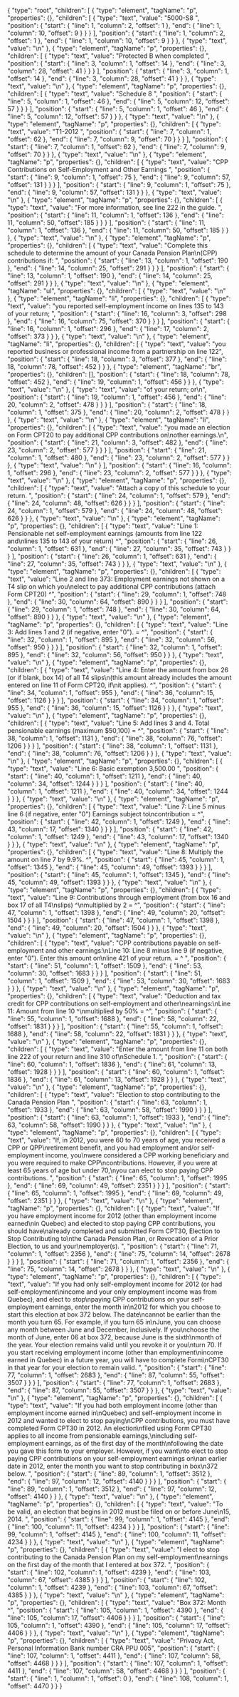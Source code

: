 {
  "type": "root",
  "children": [
    {
      "type": "element",
      "tagName": "p",
      "properties": {},
      "children": [
        {
          "type": "text",
          "value": "5000-S8 ",
          "position": {
            "start": {
              "line": 1,
              "column": 2,
              "offset": 1
            },
            "end": {
              "line": 1,
              "column": 10,
              "offset": 9
            }
          }
        }
      ],
      "position": {
        "start": {
          "line": 1,
          "column": 2,
          "offset": 1
        },
        "end": {
          "line": 1,
          "column": 10,
          "offset": 9
        }
      }
    },
    {
      "type": "text",
      "value": "\n"
    },
    {
      "type": "element",
      "tagName": "p",
      "properties": {},
      "children": [
        {
          "type": "text",
          "value": "Protected B when completed ",
          "position": {
            "start": {
              "line": 3,
              "column": 1,
              "offset": 14
            },
            "end": {
              "line": 3,
              "column": 28,
              "offset": 41
            }
          }
        }
      ],
      "position": {
        "start": {
          "line": 3,
          "column": 1,
          "offset": 14
        },
        "end": {
          "line": 3,
          "column": 28,
          "offset": 41
        }
      }
    },
    {
      "type": "text",
      "value": "\n"
    },
    {
      "type": "element",
      "tagName": "p",
      "properties": {},
      "children": [
        {
          "type": "text",
          "value": "Schedule 8 ",
          "position": {
            "start": {
              "line": 5,
              "column": 1,
              "offset": 46
            },
            "end": {
              "line": 5,
              "column": 12,
              "offset": 57
            }
          }
        }
      ],
      "position": {
        "start": {
          "line": 5,
          "column": 1,
          "offset": 46
        },
        "end": {
          "line": 5,
          "column": 12,
          "offset": 57
        }
      }
    },
    {
      "type": "text",
      "value": "\n"
    },
    {
      "type": "element",
      "tagName": "p",
      "properties": {},
      "children": [
        {
          "type": "text",
          "value": "T1-2012 ",
          "position": {
            "start": {
              "line": 7,
              "column": 1,
              "offset": 62
            },
            "end": {
              "line": 7,
              "column": 9,
              "offset": 70
            }
          }
        }
      ],
      "position": {
        "start": {
          "line": 7,
          "column": 1,
          "offset": 62
        },
        "end": {
          "line": 7,
          "column": 9,
          "offset": 70
        }
      }
    },
    {
      "type": "text",
      "value": "\n"
    },
    {
      "type": "element",
      "tagName": "p",
      "properties": {},
      "children": [
        {
          "type": "text",
          "value": "CPP Contributions on Self-Employment and Other Earnings ",
          "position": {
            "start": {
              "line": 9,
              "column": 1,
              "offset": 75
            },
            "end": {
              "line": 9,
              "column": 57,
              "offset": 131
            }
          }
        }
      ],
      "position": {
        "start": {
          "line": 9,
          "column": 1,
          "offset": 75
        },
        "end": {
          "line": 9,
          "column": 57,
          "offset": 131
        }
      }
    },
    {
      "type": "text",
      "value": "\n"
    },
    {
      "type": "element",
      "tagName": "p",
      "properties": {},
      "children": [
        {
          "type": "text",
          "value": "For more information, see line 222 in the guide. ",
          "position": {
            "start": {
              "line": 11,
              "column": 1,
              "offset": 136
            },
            "end": {
              "line": 11,
              "column": 50,
              "offset": 185
            }
          }
        }
      ],
      "position": {
        "start": {
          "line": 11,
          "column": 1,
          "offset": 136
        },
        "end": {
          "line": 11,
          "column": 50,
          "offset": 185
        }
      }
    },
    {
      "type": "text",
      "value": "\n"
    },
    {
      "type": "element",
      "tagName": "p",
      "properties": {},
      "children": [
        {
          "type": "text",
          "value": "Complete this schedule to determine the amount of your Canada Pension Plan\n(CPP) contributions if: ",
          "position": {
            "start": {
              "line": 13,
              "column": 1,
              "offset": 190
            },
            "end": {
              "line": 14,
              "column": 25,
              "offset": 291
            }
          }
        }
      ],
      "position": {
        "start": {
          "line": 13,
          "column": 1,
          "offset": 190
        },
        "end": {
          "line": 14,
          "column": 25,
          "offset": 291
        }
      }
    },
    {
      "type": "text",
      "value": "\n"
    },
    {
      "type": "element",
      "tagName": "ul",
      "properties": {},
      "children": [
        {
          "type": "text",
          "value": "\n"
        },
        {
          "type": "element",
          "tagName": "li",
          "properties": {},
          "children": [
            {
              "type": "text",
              "value": "you reported self-employment income on lines 135 to 143 of your return; ",
              "position": {
                "start": {
                  "line": 16,
                  "column": 3,
                  "offset": 298
                },
                "end": {
                  "line": 16,
                  "column": 75,
                  "offset": 370
                }
              }
            }
          ],
          "position": {
            "start": {
              "line": 16,
              "column": 1,
              "offset": 296
            },
            "end": {
              "line": 17,
              "column": 2,
              "offset": 373
            }
          }
        },
        {
          "type": "text",
          "value": "\n"
        },
        {
          "type": "element",
          "tagName": "li",
          "properties": {},
          "children": [
            {
              "type": "text",
              "value": "you reported business or professional income from a partnership on line 122",
              "position": {
                "start": {
                  "line": 18,
                  "column": 3,
                  "offset": 377
                },
                "end": {
                  "line": 18,
                  "column": 78,
                  "offset": 452
                }
              }
            },
            {
              "type": "element",
              "tagName": "br",
              "properties": {},
              "children": [],
              "position": {
                "start": {
                  "line": 18,
                  "column": 78,
                  "offset": 452
                },
                "end": {
                  "line": 19,
                  "column": 1,
                  "offset": 456
                }
              }
            },
            {
              "type": "text",
              "value": "\n"
            },
            {
              "type": "text",
              "value": "of your return; or\n",
              "position": {
                "start": {
                  "line": 19,
                  "column": 1,
                  "offset": 456
                },
                "end": {
                  "line": 20,
                  "column": 2,
                  "offset": 478
                }
              }
            }
          ],
          "position": {
            "start": {
              "line": 18,
              "column": 1,
              "offset": 375
            },
            "end": {
              "line": 20,
              "column": 2,
              "offset": 478
            }
          }
        },
        {
          "type": "text",
          "value": "\n"
        },
        {
          "type": "element",
          "tagName": "li",
          "properties": {},
          "children": [
            {
              "type": "text",
              "value": "you made an election on Form CPT20 to pay additional CPP contributions on\nother earnings.\n",
              "position": {
                "start": {
                  "line": 21,
                  "column": 3,
                  "offset": 482
                },
                "end": {
                  "line": 23,
                  "column": 2,
                  "offset": 577
                }
              }
            }
          ],
          "position": {
            "start": {
              "line": 21,
              "column": 1,
              "offset": 480
            },
            "end": {
              "line": 23,
              "column": 2,
              "offset": 577
            }
          }
        },
        {
          "type": "text",
          "value": "\n"
        }
      ],
      "position": {
        "start": {
          "line": 16,
          "column": 1,
          "offset": 296
        },
        "end": {
          "line": 23,
          "column": 2,
          "offset": 577
        }
      }
    },
    {
      "type": "text",
      "value": "\n"
    },
    {
      "type": "element",
      "tagName": "p",
      "properties": {},
      "children": [
        {
          "type": "text",
          "value": "Attach a copy of this schedule to your return. ",
          "position": {
            "start": {
              "line": 24,
              "column": 1,
              "offset": 579
            },
            "end": {
              "line": 24,
              "column": 48,
              "offset": 626
            }
          }
        }
      ],
      "position": {
        "start": {
          "line": 24,
          "column": 1,
          "offset": 579
        },
        "end": {
          "line": 24,
          "column": 48,
          "offset": 626
        }
      }
    },
    {
      "type": "text",
      "value": "\n"
    },
    {
      "type": "element",
      "tagName": "p",
      "properties": {},
      "children": [
        {
          "type": "text",
          "value": "Line 1: Pensionable net self-employment earnings (amounts from line 122 and\nlines 135 to 143 of your return) ^",
          "position": {
            "start": {
              "line": 26,
              "column": 1,
              "offset": 631
            },
            "end": {
              "line": 27,
              "column": 35,
              "offset": 743
            }
          }
        }
      ],
      "position": {
        "start": {
          "line": 26,
          "column": 1,
          "offset": 631
        },
        "end": {
          "line": 27,
          "column": 35,
          "offset": 743
        }
      }
    },
    {
      "type": "text",
      "value": "\n"
    },
    {
      "type": "element",
      "tagName": "p",
      "properties": {},
      "children": [
        {
          "type": "text",
          "value": "Line 2 and line 373: Employment earnings not shown on a T4 slip on which you\nelect to pay additional CPP contributions (attach Form CPT20) ^",
          "position": {
            "start": {
              "line": 29,
              "column": 1,
              "offset": 748
            },
            "end": {
              "line": 30,
              "column": 64,
              "offset": 890
            }
          }
        }
      ],
      "position": {
        "start": {
          "line": 29,
          "column": 1,
          "offset": 748
        },
        "end": {
          "line": 30,
          "column": 64,
          "offset": 890
        }
      }
    },
    {
      "type": "text",
      "value": "\n"
    },
    {
      "type": "element",
      "tagName": "p",
      "properties": {},
      "children": [
        {
          "type": "text",
          "value": "Line 3: Add lines 1 and 2 (if negative, enter \"0\"). = ^",
          "position": {
            "start": {
              "line": 32,
              "column": 1,
              "offset": 895
            },
            "end": {
              "line": 32,
              "column": 56,
              "offset": 950
            }
          }
        }
      ],
      "position": {
        "start": {
          "line": 32,
          "column": 1,
          "offset": 895
        },
        "end": {
          "line": 32,
          "column": 56,
          "offset": 950
        }
      }
    },
    {
      "type": "text",
      "value": "\n"
    },
    {
      "type": "element",
      "tagName": "p",
      "properties": {},
      "children": [
        {
          "type": "text",
          "value": "Line 4: Enter the amount from box 26 (or if blank, box 14) of all T4 slips\n(this amount already includes the amount entered on line 11 of Form CPT20, if\nit applies). ^",
          "position": {
            "start": {
              "line": 34,
              "column": 1,
              "offset": 955
            },
            "end": {
              "line": 36,
              "column": 15,
              "offset": 1126
            }
          }
        }
      ],
      "position": {
        "start": {
          "line": 34,
          "column": 1,
          "offset": 955
        },
        "end": {
          "line": 36,
          "column": 15,
          "offset": 1126
        }
      }
    },
    {
      "type": "text",
      "value": "\n"
    },
    {
      "type": "element",
      "tagName": "p",
      "properties": {},
      "children": [
        {
          "type": "text",
          "value": "Line 5: Add lines 3 and 4. Total pensionable earnings (maximum $50,100) = ^",
          "position": {
            "start": {
              "line": 38,
              "column": 1,
              "offset": 1131
            },
            "end": {
              "line": 38,
              "column": 76,
              "offset": 1206
            }
          }
        }
      ],
      "position": {
        "start": {
          "line": 38,
          "column": 1,
          "offset": 1131
        },
        "end": {
          "line": 38,
          "column": 76,
          "offset": 1206
        }
      }
    },
    {
      "type": "text",
      "value": "\n"
    },
    {
      "type": "element",
      "tagName": "p",
      "properties": {},
      "children": [
        {
          "type": "text",
          "value": "Line 6: Basic exemption 3,500.00 ",
          "position": {
            "start": {
              "line": 40,
              "column": 1,
              "offset": 1211
            },
            "end": {
              "line": 40,
              "column": 34,
              "offset": 1244
            }
          }
        }
      ],
      "position": {
        "start": {
          "line": 40,
          "column": 1,
          "offset": 1211
        },
        "end": {
          "line": 40,
          "column": 34,
          "offset": 1244
        }
      }
    },
    {
      "type": "text",
      "value": "\n"
    },
    {
      "type": "element",
      "tagName": "p",
      "properties": {},
      "children": [
        {
          "type": "text",
          "value": "Line 7: Line 5 minus line 6 (if negative, enter \"0\") Earnings subject to\ncontribution = ^",
          "position": {
            "start": {
              "line": 42,
              "column": 1,
              "offset": 1249
            },
            "end": {
              "line": 43,
              "column": 17,
              "offset": 1340
            }
          }
        }
      ],
      "position": {
        "start": {
          "line": 42,
          "column": 1,
          "offset": 1249
        },
        "end": {
          "line": 43,
          "column": 17,
          "offset": 1340
        }
      }
    },
    {
      "type": "text",
      "value": "\n"
    },
    {
      "type": "element",
      "tagName": "p",
      "properties": {},
      "children": [
        {
          "type": "text",
          "value": "Line 8: Multiply the amount on line 7 by 9.9%. ^",
          "position": {
            "start": {
              "line": 45,
              "column": 1,
              "offset": 1345
            },
            "end": {
              "line": 45,
              "column": 49,
              "offset": 1393
            }
          }
        }
      ],
      "position": {
        "start": {
          "line": 45,
          "column": 1,
          "offset": 1345
        },
        "end": {
          "line": 45,
          "column": 49,
          "offset": 1393
        }
      }
    },
    {
      "type": "text",
      "value": "\n"
    },
    {
      "type": "element",
      "tagName": "p",
      "properties": {},
      "children": [
        {
          "type": "text",
          "value": "Line 9: Contributions through employment (from box 16 and box 17 of all T4\nslips) ^\nmultiplied by 2 = ^",
          "position": {
            "start": {
              "line": 47,
              "column": 1,
              "offset": 1398
            },
            "end": {
              "line": 49,
              "column": 20,
              "offset": 1504
            }
          }
        }
      ],
      "position": {
        "start": {
          "line": 47,
          "column": 1,
          "offset": 1398
        },
        "end": {
          "line": 49,
          "column": 20,
          "offset": 1504
        }
      }
    },
    {
      "type": "text",
      "value": "\n"
    },
    {
      "type": "element",
      "tagName": "p",
      "properties": {},
      "children": [
        {
          "type": "text",
          "value": "CPP contributions payable on self-employment and other earnings:\nLine 10: Line 8 minus line 9 (if negative, enter \"0\"). Enter this amount on\nline 421 of your return. = ^ ",
          "position": {
            "start": {
              "line": 51,
              "column": 1,
              "offset": 1509
            },
            "end": {
              "line": 53,
              "column": 30,
              "offset": 1683
            }
          }
        }
      ],
      "position": {
        "start": {
          "line": 51,
          "column": 1,
          "offset": 1509
        },
        "end": {
          "line": 53,
          "column": 30,
          "offset": 1683
        }
      }
    },
    {
      "type": "text",
      "value": "\n"
    },
    {
      "type": "element",
      "tagName": "p",
      "properties": {},
      "children": [
        {
          "type": "text",
          "value": "Deduction and tax credit for CPP contributions on self-employment and other\nearnings:\nLine 11: Amount from line 10 ^\nmultiplied by 50% = ^",
          "position": {
            "start": {
              "line": 55,
              "column": 1,
              "offset": 1688
            },
            "end": {
              "line": 58,
              "column": 22,
              "offset": 1831
            }
          }
        }
      ],
      "position": {
        "start": {
          "line": 55,
          "column": 1,
          "offset": 1688
        },
        "end": {
          "line": 58,
          "column": 22,
          "offset": 1831
        }
      }
    },
    {
      "type": "text",
      "value": "\n"
    },
    {
      "type": "element",
      "tagName": "p",
      "properties": {},
      "children": [
        {
          "type": "text",
          "value": "Enter the amount from line 11 on both line 222 of your return and line 310 of\nSchedule 1. ",
          "position": {
            "start": {
              "line": 60,
              "column": 1,
              "offset": 1836
            },
            "end": {
              "line": 61,
              "column": 13,
              "offset": 1928
            }
          }
        }
      ],
      "position": {
        "start": {
          "line": 60,
          "column": 1,
          "offset": 1836
        },
        "end": {
          "line": 61,
          "column": 13,
          "offset": 1928
        }
      }
    },
    {
      "type": "text",
      "value": "\n"
    },
    {
      "type": "element",
      "tagName": "p",
      "properties": {},
      "children": [
        {
          "type": "text",
          "value": "Election to stop contributing to the Canada Pension Plan ",
          "position": {
            "start": {
              "line": 63,
              "column": 1,
              "offset": 1933
            },
            "end": {
              "line": 63,
              "column": 58,
              "offset": 1990
            }
          }
        }
      ],
      "position": {
        "start": {
          "line": 63,
          "column": 1,
          "offset": 1933
        },
        "end": {
          "line": 63,
          "column": 58,
          "offset": 1990
        }
      }
    },
    {
      "type": "text",
      "value": "\n"
    },
    {
      "type": "element",
      "tagName": "p",
      "properties": {},
      "children": [
        {
          "type": "text",
          "value": "If, in 2012, you were 60 to 70 years of age, you received a CPP or QPP\nretirement benefit, and you had employment and/or self-employment income, you\nwere considered a CPP working beneficiary and you were required to make CPP\ncontributions. However, if you were at least 65 years of age but under 70,\nyou can elect to stop paying CPP contributions. ",
          "position": {
            "start": {
              "line": 65,
              "column": 1,
              "offset": 1995
            },
            "end": {
              "line": 69,
              "column": 49,
              "offset": 2351
            }
          }
        }
      ],
      "position": {
        "start": {
          "line": 65,
          "column": 1,
          "offset": 1995
        },
        "end": {
          "line": 69,
          "column": 49,
          "offset": 2351
        }
      }
    },
    {
      "type": "text",
      "value": "\n"
    },
    {
      "type": "element",
      "tagName": "p",
      "properties": {},
      "children": [
        {
          "type": "text",
          "value": "If you have employment income for 2012 (other than employment income earned\nin Quebec) and elected to stop paying CPP contributions, you should have\nalready completed and submitted Form CPT30, Election to Stop Contributing to\nthe Canada Pension Plan, or Revocation of a Prior Election, to us and your\nemployer(s). ",
          "position": {
            "start": {
              "line": 71,
              "column": 1,
              "offset": 2356
            },
            "end": {
              "line": 75,
              "column": 14,
              "offset": 2678
            }
          }
        }
      ],
      "position": {
        "start": {
          "line": 71,
          "column": 1,
          "offset": 2356
        },
        "end": {
          "line": 75,
          "column": 14,
          "offset": 2678
        }
      }
    },
    {
      "type": "text",
      "value": "\n"
    },
    {
      "type": "element",
      "tagName": "p",
      "properties": {},
      "children": [
        {
          "type": "text",
          "value": "If you had only self-employment income for 2012 (or had self-employment\nincome and your only employment income was from Quebec), and elect to stop\npaying CPP contributions on your self-employment earnings, enter the month in\n2012 for which you choose to start this election at box 372 below. The date\ncannot be earlier than the month you turn 65. For example, if you turn 65 in\nJune, you can choose any month between June and December, inclusively. If you\nchoose the month of June, enter 06 at box 372, because June is the sixth\nmonth of the year. Your election remains valid until you revoke it or you\nturn 70. If you start receiving employment income (other than employment\nincome earned in Quebec) in a future year, you will have to complete Form\nCPT30 in that year for your election to remain valid. ",
          "position": {
            "start": {
              "line": 77,
              "column": 1,
              "offset": 2683
            },
            "end": {
              "line": 87,
              "column": 55,
              "offset": 3507
            }
          }
        }
      ],
      "position": {
        "start": {
          "line": 77,
          "column": 1,
          "offset": 2683
        },
        "end": {
          "line": 87,
          "column": 55,
          "offset": 3507
        }
      }
    },
    {
      "type": "text",
      "value": "\n"
    },
    {
      "type": "element",
      "tagName": "p",
      "properties": {},
      "children": [
        {
          "type": "text",
          "value": "If you had both employment income (other than employment income earned in\nQuebec) and self-employment income in 2012 and wanted to elect to stop paying\nCPP contributions, you must have completed Form CPT30 in 2012. An election\nfiled using Form CPT30 applies to all income from pensionable earnings,\nincluding self-employment earnings, as of the first day of the month\nfollowing the date you gave this form to your employer. However, if you want\nto elect to stop paying CPP contributions on your self-employment earnings on\nan earlier date in 2012, enter the month you want to stop contributing in box\n372 below. ",
          "position": {
            "start": {
              "line": 89,
              "column": 1,
              "offset": 3512
            },
            "end": {
              "line": 97,
              "column": 12,
              "offset": 4140
            }
          }
        }
      ],
      "position": {
        "start": {
          "line": 89,
          "column": 1,
          "offset": 3512
        },
        "end": {
          "line": 97,
          "column": 12,
          "offset": 4140
        }
      }
    },
    {
      "type": "text",
      "value": "\n"
    },
    {
      "type": "element",
      "tagName": "p",
      "properties": {},
      "children": [
        {
          "type": "text",
          "value": "To be valid, an election that begins in 2012 must be filed on or before June\n15, 2014. ",
          "position": {
            "start": {
              "line": 99,
              "column": 1,
              "offset": 4145
            },
            "end": {
              "line": 100,
              "column": 11,
              "offset": 4234
            }
          }
        }
      ],
      "position": {
        "start": {
          "line": 99,
          "column": 1,
          "offset": 4145
        },
        "end": {
          "line": 100,
          "column": 11,
          "offset": 4234
        }
      }
    },
    {
      "type": "text",
      "value": "\n"
    },
    {
      "type": "element",
      "tagName": "p",
      "properties": {},
      "children": [
        {
          "type": "text",
          "value": "I elect to stop contributing to the Canada Pension Plan on my self-employment\nearnings on the first day of the month that I entered at box 372. ",
          "position": {
            "start": {
              "line": 102,
              "column": 1,
              "offset": 4239
            },
            "end": {
              "line": 103,
              "column": 67,
              "offset": 4385
            }
          }
        }
      ],
      "position": {
        "start": {
          "line": 102,
          "column": 1,
          "offset": 4239
        },
        "end": {
          "line": 103,
          "column": 67,
          "offset": 4385
        }
      }
    },
    {
      "type": "text",
      "value": "\n"
    },
    {
      "type": "element",
      "tagName": "p",
      "properties": {},
      "children": [
        {
          "type": "text",
          "value": "Box 372: Month ^",
          "position": {
            "start": {
              "line": 105,
              "column": 1,
              "offset": 4390
            },
            "end": {
              "line": 105,
              "column": 17,
              "offset": 4406
            }
          }
        }
      ],
      "position": {
        "start": {
          "line": 105,
          "column": 1,
          "offset": 4390
        },
        "end": {
          "line": 105,
          "column": 17,
          "offset": 4406
        }
      }
    },
    {
      "type": "text",
      "value": "\n"
    },
    {
      "type": "element",
      "tagName": "p",
      "properties": {},
      "children": [
        {
          "type": "text",
          "value": "Privacy Act, Personal Information Bank number CRA PPU 005",
          "position": {
            "start": {
              "line": 107,
              "column": 1,
              "offset": 4411
            },
            "end": {
              "line": 107,
              "column": 58,
              "offset": 4468
            }
          }
        }
      ],
      "position": {
        "start": {
          "line": 107,
          "column": 1,
          "offset": 4411
        },
        "end": {
          "line": 107,
          "column": 58,
          "offset": 4468
        }
      }
    }
  ],
  "position": {
    "start": {
      "line": 1,
      "column": 1,
      "offset": 0
    },
    "end": {
      "line": 108,
      "column": 1,
      "offset": 4470
    }
  }
}

